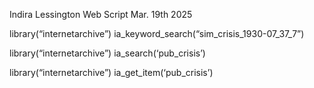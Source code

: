 Indira Lessington 
Web Script 
Mar. 19th 2025



library("internetarchive")
ia_keyword_search("sim_crisis_1930-07_37_7")

library("internetarchive")
    ia_search('pub_crisis')

library("internetarchive")
    ia_get_item('pub_crisis')